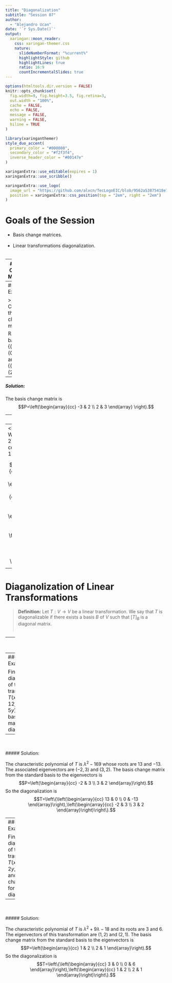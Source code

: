 ---
title: "Diagonalization"
subtitle: "Session 07"
author: 
  - "Alejandro Ucan"
date: '`r Sys.Date()`'
output:
  xaringan::moon_reader:
    css: xaringan-themer.css
    nature:
      slideNumberFormat: "%current%"
      highlightStyle: github
      highlightLines: true
      ratio: 16:9
      countIncrementalSlides: true
---

```{r setup, include=FALSE}
options(htmltools.dir.version = FALSE)
knitr::opts_chunk$set(
  fig.width=9, fig.height=3.5, fig.retina=3,
  out.width = "100%",
  cache = FALSE,
  echo = FALSE,
  message = FALSE, 
  warning = FALSE,
  hiline = TRUE
)
```

```{r xaringan-themer, include=FALSE, warning=FALSE}
library(xaringanthemer)
style_duo_accent(
  primary_color = "#000080",
  secondary_color = "#f2f3f4",
  inverse_header_color = "#00147e"
)
```

```{r xaringan-editable, echo=FALSE}
xaringanExtra::use_editable(expires = 1)
xaringanExtra::use_scribble()
```

```{r xaringan-logo, echo=FALSE}
xaringanExtra::use_logo(
  image_url = "https://github.com/alxcn/TecLogoEIC/blob/9562a53875418e749a296c85808a19c85fc4be74/IngenieriaCiencias_Horizontal_RGB.png",
  position = xaringanExtra::css_position(top = "2em", right = "2em")
)
```
# Goals of the Session

* Basis change matrices. <br/><br/>
* Linear transformations diagonalization. <br/><br/>

---
# Basis Change Matrices

> Assume we have a vector space $V$ and two bases for $V,$ say $B_1$ and $B_2.$ The basis change matrix from $B_1$ to $B_2$ is the matrix $P$ such that $[v]_{B_2}=P[v]_{B_1}$ for all $v\in V.$

--
##### Example

> Compute the basis change matrix of $\mathbb{R}^2$ with bases $\{(1,0),(0,1)\}$ and $\{(-3,2),(2,3)\}.$
--

##### Solution:
The basis change matrix is $$P=\left(\begin{array}{cc} -3 & 2 \\ 2 & 3 \end{array} \right).$$

---
##### Example

> Compute the basis change matrix of $\mathbb{R}^2$ with bases $\{(1,2),(3,4)\}$ and $\{(1,1),(1,-1)\}.$ <br/><br/>

--
<br/<br/>
Write the basis $\{(1,2),(3,4)\}$ in linear combinations of $\{(1,1),(1,-1)\}:$

$$\left(\begin{array}{cc|cc} 1 & 1 & 1 & 3 \\ 1 & -1 & 2 & 4 \end{array}\right)\sim \left(\begin{array}{cc|cc} 1 & 1 & 1 & 3 \\ 0 & 1 & \frac{-1}{2} & \frac{-1}{2} \end{array}\right)\sim \left(\begin{array}{cc|cc} 1 & 0 & \frac{3}{2} & \frac{7}{2} \\ 0 & 1 & \frac{-1}{2} & \frac{-1}{2} \end{array}\right)$$

---
# Diaganolization of Linear Transformations

> **Definition:** Let $T:V\to V$ be a linear transformation. We say that $T$ is diagonalizable if there exists a basis $B$ of $V$ such that $[T]_B$ is a diagonal matrix. <br/><br/>

--
<br/><br/> 

In the case of matrices, a matrix $A$ is diagonalizable if there exists an invertible matrix $P$ such that $P^{-1}AP$ is diagonal. Then, if the eigenvectors of $A$ form a basis, the basis change matrix from the canonical to the eigenvectors is the matrix that works for diagonalization.

---
##### Example

Find the diagonalization of the transformation $T(x,y)=(5x-12y,-12x-5y)$ and the basis change matrix for the diagonalization.

--
<br/><br/>
##### Solution:

The characteristic polynomial of $T$ is $\lambda^2-169$ whose roots are $13$ and $-13.$ The associated eigenvectors are $(-2,3)$ and $(3,2).$ The basis change matrix from the standard basis to the eigenvectors is $$P=\left(\begin{array}{cc} -2 & 3 \\ 3 & 2 \end{array}\right).$$ So the diagonalization is $$T=\left\{\left(\begin{array}{cc} 13 & 0 \\ 0 & -13 \end{array}\right),\left(\begin{array}{cc} -2 & 3 \\ 3 & 2 \end{array}\right)\right\}.$$

---
##### Example

Find the diagonalization of the transformation $T(x,y)=(7x-2y,2x+2y)$ and the basis change matrix for the diagonalization.
--
<br/><br/>
##### Solution:

The characteristic polynomial of $T$ is $\lambda^2+9\lambda-18$ and its roots are $3$ and $6.$ The eigenvectors of this transformation are $(1,2)$ and $(2,1).$ The basis change matrix from the standard basis to the eigenvectors is $$P=\left(\begin{array}{cc} 1 & 2 \\ 2 & 1 \end{array}\right).$$ So the diagonalization is $$T=\left\{\left(\begin{array}{cc} 3 & 0 \\ 0 & 6 \end{array}\right),\left(\begin{array}{cc} 1 & 2 \\ 2 & 1 \end{array}\right)\right\}.$$
